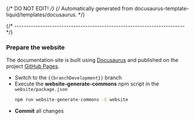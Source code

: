{/* DO NOT EDIT! */}
{/* Automatically generated from docusaurus-template-liquid/templates/docusaurus. */}

{/* ------------------------------------------------------------------------ */}

### Prepare the website

The documentation site is built using [Docusaurus](https://docusaurus.io) and
published on the project
[GitHub Pages]({{packageHomepage}}).

- Switch to the `{{branchDevelopment}}` branch
- Execute the **website-generate-commons** npm script in the `website/package.json`
  ```sh
  npm run website-generate-commons -C website
  ```
- **Commit** all changes
